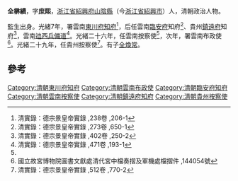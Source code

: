 '''全楙績'''，字'''庶熙'''，[[浙江省|浙江省]][[紹興府|紹興府]][[山陰縣|山陰縣]]（今[[浙江省|浙江省]][[紹興市|紹興市]]）人，清朝政治人物。

監生出身。光緒7年，署雲南[[東川府|東川府]][[知府|知府]]<ref>清實錄：德宗景皇帝實錄 ,238卷 ,206-1</ref>，后任雲南[[臨安府|臨安府]]知府<ref>清實錄：德宗景皇帝實錄 ,273卷 ,650-1</ref>、貴州[[鎮遠府|鎮遠府]]知府<ref>清實錄：德宗景皇帝實錄 ,402卷 ,250-2</ref>，雲南[[迆西兵備道|迆西兵備道]]<ref name="#1">清實錄：德宗景皇帝實錄 ,471卷 ,193-1</ref>。光緒二十六年，任雲南按察使<ref name="#1"/>，次年，署雲南布政使<ref>國立故宮博物院圖書文獻處清代宮中檔奏摺及軍機處檔摺件 ,144054號</ref>。光緒二十九年，任貴州按察使<ref>清實錄：德宗景皇帝實錄 ,512卷 ,770-2</ref>。有子[[全煥常|全煥常]]。

==參考==
{{reflist}}
{{清朝人物小作品}}
[[Category:清朝東川府知府|Category:清朝東川府知府]]
[[Category:清朝雲南布政使|Category:清朝雲南布政使]]
[[Category:清朝臨安府知府|Category:清朝臨安府知府]]
[[Category:清朝雲南按察使|Category:清朝雲南按察使]]
[[Category:清朝鎮遠府知府|Category:清朝鎮遠府知府]]
[[Category:清朝貴州按察使|Category:清朝貴州按察使]]